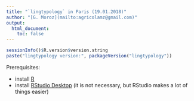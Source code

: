 ```yaml
---
title: "`lingtypology` in Paris (19.01.2018)"
author: "[G. Moroz](mailto:agricolamz@gmail.com)"
output:
  html_document:
    toc: false
---
```


```r
sessionInfo()$R.version$version.string
paste("lingtypology version:", packageVersion("lingtypology"))
```

Prerequisites:

* install [R](https://cran.r-project.org/)
* install [RStudio Desktop](http://www.rstudio.com/download) (it is not necessary, but RStudio makes a lot of things easier)